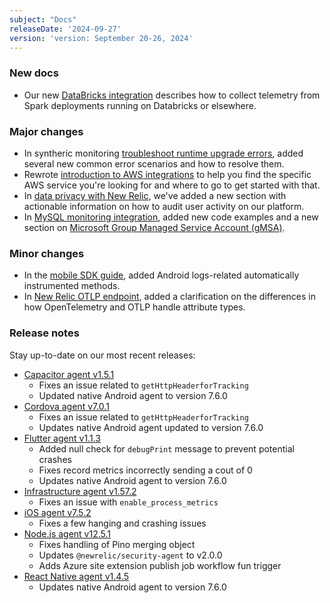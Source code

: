 ```yaml
---
subject: "Docs"
releaseDate: '2024-09-27'
version: 'version: September 20-26, 2024'
---
```


### New docs

* Our new [DataBricks integration](/docs/infrastructure/other-infrastructure-integrations/databricks-integration/) describes how to collect telemetry from Spark deployments running on Databricks or elsewhere.

### Major changes

* In syntheric monitoring [troubleshoot runtime upgrade errors](/docs/synthetics/synthetic-monitoring/troubleshooting/runtime-upgrade-troubleshooting/), added several new common error scenarios and how to resolve them.
* Rewrote [introduction to AWS integrations](/docs/infrastructure/amazon-integrations/get-started/introduction-aws-integrations/) to help you find the specific AWS service you're looking for and where to go to get started with that.
* In [data privacy with New Relic](/docs/security/security-privacy/data-privacy/data-privacy-new-relic/), we've added a new section with actionable information on how to audit user activity on our platform.
* In [MySQL monitoring integration](/install/microsoft-sql/), added new code examples and a new section on [Microsoft Group Managed Service Account (gMSA)](/install/microsoft-sql/?dropdown1=windows&deployment=msi&enable=gmsa). 


### Minor changes

* In the [mobile SDK guide](/docs/mobile-monitoring/new-relic-mobile/mobile-sdk/mobile-sdk-api-guide/#android-sdk-usage), added Android logs-related automatically instrumented methods.
* In [New Relic OTLP endpoint](/docs/opentelemetry/best-practices/opentelemetry-otlp/#otlp-attribute-types), added a clarification on the differences in how OpenTelemetry and OTLP handle attribute types. 



### Release notes

Stay up-to-date on our most recent releases:
* [Capacitor agent v1.5.1](/docs/release-notes/mobile-release-notes/capacitor-release-notes/capacitor-agent-152/)
    * Fixes an issue related to `getHttpHeaderforTracking`
    * Updated native Android agent to version 7.6.0
* [Cordova agent v7.0.1](/docs/release-notes/mobile-release-notes/cordova-release-notes/cordova-agent-702/)
    * Fixes an issue related to `getHttpHeaderforTracking`
    * Updates native Android agent updated to version 7.6.0
* [Flutter agent v1.1.3](/docs/release-notes/mobile-release-notes/flutter-release-notes/flutter-agent-113/)
    * Added null check for `debugPrint` message to prevent potential crashes
    * Fixes record metrics incorrectly sending a cout of 0
    * Updates native Android agent to version 7.6.0
* [Infrastructure agent v1.57.2](/docs/release-notes/infrastructure-release-notes/infrastructure-agent-release-notes/new-relic-infrastructure-agent-1572/)
    * Fixes an issue with `enable_process_metrics`
* [iOS agent v7.5.2](/docs/release-notes/mobile-release-notes/ios-release-notes/ios-agent-752)
    * Fixes a few hanging and crashing issues
* [Node.js agent v12.5.1](/docs/release-notes/agent-release-notes/nodejs-release-notes/node-agent-12-5-1/)
    * Fixes handling of Pino merging object
    * Updates `@newrelic/security-agent` to v2.0.0
    * Adds Azure site extension publish job workflow fun trigger
* [React Native agent v1.4.5](/docs/release-notes/mobile-release-notes/react-native-release-notes/react-native-agent-145/)
    * Updates native Android agent to version 7.6.0
